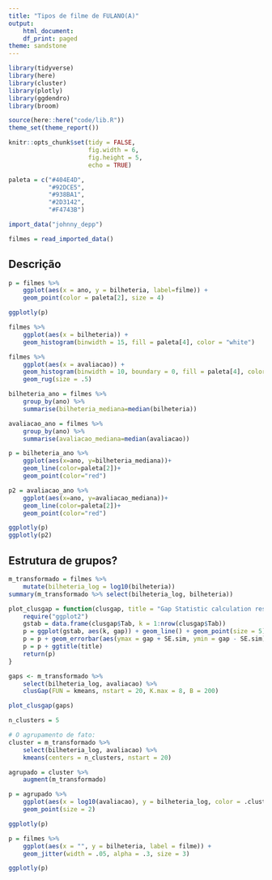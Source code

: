 ```yaml
---
title: "Tipos de filme de FULANO(A)"
output:
    html_document:
    df_print: paged
theme: sandstone
---
```


```r
library(tidyverse)
library(here)
library(cluster)
library(plotly)
library(ggdendro)
library(broom)

source(here::here("code/lib.R"))
theme_set(theme_report())

knitr::opts_chunk$set(tidy = FALSE,
                      fig.width = 6,
                      fig.height = 5,
                      echo = TRUE)

paleta = c("#404E4D",
           "#92DCE5",
           "#938BA1",
           "#2D3142",
           "#F4743B")
```

```r
import_data("johnny_depp")
```


```r
filmes = read_imported_data()
```

## Descrição

```r

p = filmes %>% 
    ggplot(aes(x = ano, y = bilheteria, label=filme)) + 
    geom_point(color = paleta[2], size = 4)

ggplotly(p)

```



```r
filmes %>% 
    ggplot(aes(x = bilheteria)) + 
    geom_histogram(binwidth = 15, fill = paleta[4], color = "white") 
```

```r
filmes %>% 
    ggplot(aes(x = avaliacao)) + 
    geom_histogram(binwidth = 10, boundary = 0, fill = paleta[4], color = "white") + 
    geom_rug(size = .5) 
```

```r
bilheteria_ano = filmes %>% 
    group_by(ano) %>% 
    summarise(bilheteria_mediana=median(bilheteria))

avaliacao_ano = filmes %>% 
    group_by(ano) %>% 
    summarise(avaliacao_mediana=median(avaliacao))

p = bilheteria_ano %>% 
    ggplot(aes(x=ano, y=bilheteria_mediana))+
    geom_line(color=paleta[2])+
    geom_point(color="red")

p2 = avaliacao_ano %>% 
    ggplot(aes(x=ano, y=avaliacao_mediana))+
    geom_line(color=paleta[2])+
    geom_point(color="red")

ggplotly(p)
ggplotly(p2)

```


## Estrutura de grupos?

```r
m_transformado = filmes %>% 
    mutate(bilheteria_log = log10(bilheteria))
summary(m_transformado %>% select(bilheteria_log, bilheteria))
```

```r
plot_clusgap = function(clusgap, title = "Gap Statistic calculation results") {
    require("ggplot2")
    gstab = data.frame(clusgap$Tab, k = 1:nrow(clusgap$Tab))
    p = ggplot(gstab, aes(k, gap)) + geom_line() + geom_point(size = 5)
    p = p + geom_errorbar(aes(ymax = gap + SE.sim, ymin = gap - SE.sim), width = .2)
    p = p + ggtitle(title)
    return(p)
}

```

```r
gaps <- m_transformado %>% 
    select(bilheteria_log, avaliacao) %>% 
    clusGap(FUN = kmeans, nstart = 20, K.max = 8, B = 200)

plot_clusgap(gaps)
```

```r
n_clusters = 5

# O agrupamento de fato:
cluster = m_transformado %>% 
    select(bilheteria_log, avaliacao) %>% 
    kmeans(centers = n_clusters, nstart = 20)

agrupado = cluster %>% 
    augment(m_transformado)

p = agrupado %>% 
    ggplot(aes(x = log10(avaliacao), y = bilheteria_log, color = .cluster))  + 
    geom_point(size = 2)

ggplotly(p)

```

```r
p = filmes %>% 
    ggplot(aes(x = "", y = bilheteria, label = filme)) + 
    geom_jitter(width = .05, alpha = .3, size = 3)

ggplotly(p)
```




